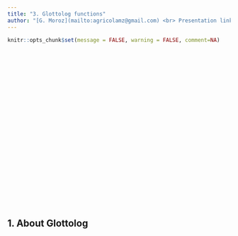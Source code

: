 ```yaml
---
title: "3. Glottolog functions"
author: "[G. Moroz](mailto:agricolamz@gmail.com) <br> Presentation link: goo.gl/PS2UD4"
---
```


```r
knitr::opts_chunk$set(message = FALSE, warning = FALSE, comment=NA)
```

<style>
.parallax {
    /* The image used */
    background-image: url("logo.png");

    /* Set a specific height */
    min-height: 350px; 

    /* Create the parallax scrolling effect */
    background-attachment: fixed;
    background-position: center;
    background-repeat: no-repeat;
    background-size: auto;
}
    #wrap { width: 700px; height: 550px; padding: 0; overflow: hidden; }
    #frame { width: 900px; height: 700px; border: 1px solid LightGray; }
    #frame {  zoom: 0.75;
              -moz-transform: scale(0.7); 
              -moz-transform-origin: 0 0; }
</style>

<div class="parallax"></div>

## 1. About Glottolog

